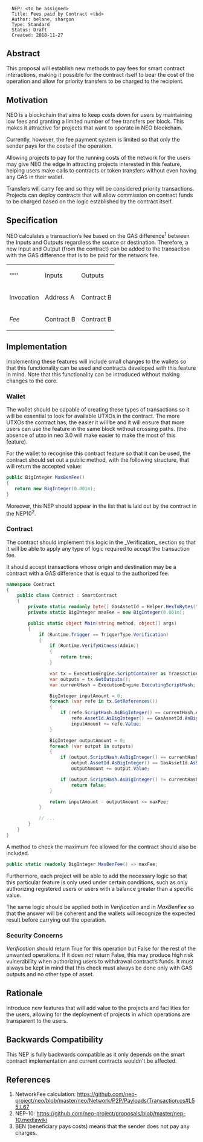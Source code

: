 <pre>
  NEP: <to be assigned>
  Title: Fees paid by Contract <tbd>
  Author: belane, shargon
  Type: Standard
  Status: Draft
  Created: 2018-11-27
</pre>

==Abstract==

This proposal will establish new methods to pay fees for smart contract interactions, making it possible for the contract itself to bear the cost of the operation and allow for priority transfers to be charged to the recipient.

==Motivation==

NEO is a blockchain that aims to keep costs down for users by maintaining low fees and granting a limited number of free transfers per block. This makes it attractive for projects that want to operate in NEO blockchain.

Currently, however, the fee payment system is limited so that only the sender pays for the costs of the operation.

Allowing projects to pay for the running costs of the network for the users may give NEO the edge in attracting projects interested in this feature, helping users make calls to contracts or token transfers without even having any GAS in their wallet.

Transfers will carry fee and so they will be considered priority transactions. Projects can deploy contracts that will allow commission on contract funds to be charged based on the logic established by the contract itself.


==Specification==

NEO calculates a transaction’s fee based on the GAS difference<sup>1</sup> between the Inputs and Outputs regardless the source or destination. Therefore, a new Input and Output (from the contract) can be added to the transaction with the GAS difference that is to be paid for the network fee.

{|
|'''''|| Inputs|| Outputs
|-
|Invocation||Address A||Contract B
|-
|''Fee''||Contract B||Contract B
|}

==Implementation==

Implementing these features will include small changes to the wallets so that this functionality can be used and contracts developed with this feature in mind. Note that this functionality can be introduced without making changes to the core.

===Wallet===

The wallet should be capable of creating these types of transactions so it will be essential to look for available UTXOs in the contract. The more UTXOs the contract has, the easier it will be and it will ensure that more users can use the feature in the same block without crossing paths. (the absence of utxo in neo 3.0 will make easier to make the most of this feature).

For the wallet to recognise this contract feature so that it can be used, the contract should set out a public method, with the following structure, that will return the accepted value:

<source lang="csharp">
public BigInteger MaxBenFee()
{
   return new BigInteger(0.001m);
}
</source>

Moreover, this NEP should appear in the list that is laid out by the contract in the NEP10<sup>2</sup>.

===Contract===

The contract should implement this logic in the _Verification_ section so that it will be able to apply any type of logic required to accept the transaction fee.

It should accept transactions whose origin and destination may be a contract with a GAS difference that is equal to the authorized fee.

<source lang="csharp">
namespace Contract
{
    public class Contract : SmartContract
    {
        private static readonly byte[] GasAssetId = Helper.HexToBytes("e72d286979ee6cb1b7e65dfddfb2e384100b8d148e7758de42e4168b71792c60");
        private static BigInteger maxFee = new BigInteger(0.001m);

        public static object Main(string method, object[] args)
        {
            if (Runtime.Trigger == TriggerType.Verification)
            {
                if (Runtime.VerifyWitness(Admin))
                {
                    return true;
                }

                var tx = ExecutionEngine.ScriptContainer as Transaction;
                var outputs = tx.GetOutputs();
                var currentHash = ExecutionEngine.ExecutingScriptHash;

                BigInteger inputAmount = 0;
                foreach (var refe in tx.GetReferences())
                {
                    if (refe.ScriptHash.AsBigInteger() == currentHash.AsBigInteger() &&
                        refe.AssetId.AsBigInteger() == GasAssetId.AsBigInteger())
                        inputAmount += refe.Value;
                }

                BigInteger outputAmount = 0;
                foreach (var output in outputs)
                {
                    if (output.ScriptHash.AsBigInteger() == currentHash.AsBigInteger() &&
                        output.AssetId.AsBigInteger() == GasAssetId.AsBigInteger())
                        outputAmount += output.Value;

                    if (output.ScriptHash.AsBigInteger() != currentHash.AsBigInteger())
                        return false;
                }

                return inputAmount - outputAmount <= maxFee;
            }

            // ...
        }
    }
}
</source>

A method to check the maximum fee allowed for the contract should also be included.
<source lang="csharp">
public static readonly BigInteger MaxBenFee() => maxFee;
</source>
Furthermore, each project will be able to add the necessary logic so that this particular feature is only used under certain conditions, such as only authorizing registered users or users with a balance greater than a specific value.

The same logic should be applied both in ''Verification'' and in ''MaxBenFee'' so that the answer will be coherent and the wallets will recognize the expected result before carrying out the operation.

===Security Concerns===

''Verification'' should return True for this operation but False for the rest of the unwanted operations. If it does not return False, this may produce high risk vulnerability when authorizing users to withdrawal contract’s funds. It must always be kept in mind that this check must always be done only with GAS outputs and no other type of asset.


==Rationale==

Introduce new features that will add value to the projects and facilities for the users, allowing for the deployment of projects in which operations are transparent to the users.


==Backwards Compatibility==

This NEP is fully backwards compatible as it only depends on the smart contract implementation and current contracts wouldn't be affected.


==References==

# NetworkFee calculation: https://github.com/neo-project/neo/blob/master/neo/Network/P2P/Payloads/Transaction.cs#L55:L67
# NEP-10: https://github.com/neo-project/proposals/blob/master/nep-10.mediawiki
# BEN (beneficiary pays costs) means that the sender does not pay any charges.

